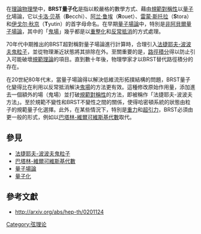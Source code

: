 {{noteTA|G1=物理學}}
{{refimprove|time=2016-05-02T03:58:38+00:00}}
在[[理論物理學|理論物理學]]中，'''BRST量子化'''是指以較嚴格的數學方式、藉由[[規範對稱性|規範對稱性]]以[[量子化|量子化]]場論，它以[[卡洛·贝基|卡洛·贝基]]（'''B'''ecchi）、[[阿兰·鲁埃|阿兰·鲁埃]]（'''R'''ouet）、[[雷蒙·斯托拉|雷蒙·斯托拉]]（'''S'''tora）和[[伊戈尔·秋京|伊戈尔·秋京]]（'''T'''yutin）的首字母命名。在早期[[量子場論|量子場論]]中，特別是[[非阿貝爾量子場論|非阿貝爾量子場論]]，其中的「[[鬼場|鬼場]]」幾乎都是以[[重整化|重整化]]和[[反常抵消|反常抵消]]的方式處理。

70年代中期推出的BRST超對稱對量子場論進行計算時，合理引入[[法捷耶夫-波波夫鬼粒子|法捷耶夫-波波夫鬼粒子]]，並從物理漸近狀態將其排除在外。至關重要的是，[[路徑積分|路徑積分]]得以防止引入可能破壞[[規範理論|規範理論]]的項目。直到數十年後，物理學家才以BRST替代路徑積分的存在。

在20世紀80年代末，當量子場論得以解決低維流形拓撲結構的問題，BRST量子化變得比在利用以反常抵消解決[[鬼場|鬼場]]的方法更有效。這種修改原始作用量，添加進去一個額外的場（鬼場）並打破[[規範對稱性|規範對稱性]]的方法，即被稱作「法捷耶夫-波波夫方法」。至於規範不變性和BRST不變性之間的關係，使得哈密頓系統的狀態由粒子的規範量子化選擇。此外，在某些情況下，特別是[[重力|重力]]和[[超引力|超引力]]，BRST必須由更一般的形式，例如以[[巴塔林-維爾可維斯基代數|巴塔林-維爾可維斯基代數]]取代。

==參見==
{{portal box|物理學}}
*[[法捷耶夫-波波夫鬼粒子|法捷耶夫-波波夫鬼粒子]]
*[[巴塔林-維爾可維斯基代數|巴塔林-維爾可維斯基代數]]
*[[量子場論|量子場論]]
*[[量子化|量子化]]

==參考文獻==
* http://arxiv.org/abs/hep-th/0201124{{Wayback|url=http://arxiv.org/abs/hep-th/0201124 |date=20160602011019 }}

{{Physics-stub}}
[[Category:弦理论|Category:弦理论]]
{{String theory}}
